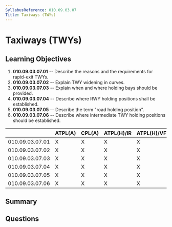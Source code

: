 ```yaml
---
SyllabusReference: 010.09.03.07
Title: Taxiways (TWYs)
---
```


# Taxiways (TWYs)

## Learning Objectives

1. **010.09.03.07.01** -- Describe the reasons and the requirements for rapid-exit
   TWYs.
2. **010.09.03.07.02** -- Explain TWY widening in curves.
3. **010.09.03.07.03** -- Explain when and where holding bays should be provided.
4. **010.09.03.07.04** -- Describe where RWY holding positions shall be
   established.
5. **010.09.03.07.05** -- Describe the term "road holding position".
6. **010.09.03.07.06** -- Describe where intermediate TWY holding positions should
   be established.

|                 | ATPL(A) | CPL(A) | ATPL(H)/IR | ATPL(H)/VFR | CPL(H) | IR  | CBIR(A) |
| --------------- | ------- | ------ | ---------- | ----------- | ------ | --- | ------- |
| 010.09.03.07.01 | X       | X      | X          | X           | X      | X   |         |
| 010.09.03.07.02 | X       | X      | X          | X           | X      | X   |         |
| 010.09.03.07.03 | X       | X      | X          | X           | X      | X   |         |
| 010.09.03.07.04 | X       | X      | X          | X           | X      | X   | X       |
| 010.09.03.07.05 | X       | X      | X          | X           | X      | X   |         |
| 010.09.03.07.06 | X       | X      | X          | X           | X      | X   |         |

## Summary

## Questions
